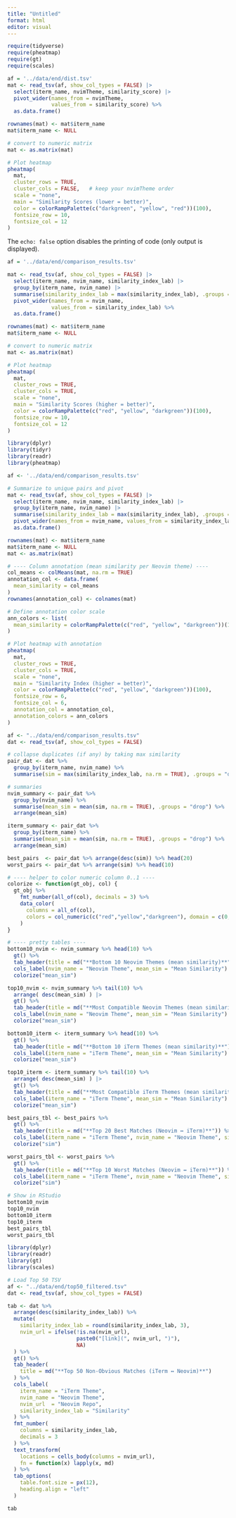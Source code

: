 ```yaml
---
title: "Untitled"
format: html
editor: visual
---
```


```r
require(tidyverse)
require(pheatmap)
require(gt)
require(scales)
```

```r
af = '../data/end/dist.tsv'
mat <- read_tsv(af, show_col_types = FALSE) |>
  select(iterm_name, nvimTheme, similarity_score) |>
  pivot_wider(names_from = nvimTheme, 
              values_from = similarity_score) %>%
  as.data.frame()

rownames(mat) <- mat$iterm_name
mat$iterm_name <- NULL

# convert to numeric matrix
mat <- as.matrix(mat)

# Plot heatmap
pheatmap(
  mat,
  cluster_rows = TRUE,
  cluster_cols = FALSE,   # keep your nvimTheme order
  scale = "none",
  main = "Similarity Scores (lower = better)",
  color = colorRampPalette(c("darkgreen", "yellow", "red"))(100),
  fontsize_row = 10,
  fontsize_col = 12
)
```

The `echo: false` option disables the printing of code (only output is displayed).

```r
af = '../data/end/comparison_results.tsv'

mat <- read_tsv(af, show_col_types = FALSE) |>
  select(iterm_name, nvim_name, similarity_index_lab) |>
  group_by(iterm_name, nvim_name) |>
  summarise(similarity_index_lab = max(similarity_index_lab), .groups = "drop") |>
  pivot_wider(names_from = nvim_name, 
              values_from = similarity_index_lab) %>%
  as.data.frame()

rownames(mat) <- mat$iterm_name
mat$iterm_name <- NULL

# convert to numeric matrix
mat <- as.matrix(mat)

# Plot heatmap
pheatmap(
  mat,
  cluster_rows = TRUE,
  cluster_cols = TRUE,
  scale = "none",
  main = "Similarity Scores (higher = better)",
  color = colorRampPalette(c("red", "yellow", "darkgreen"))(100),
  fontsize_row = 10,
  fontsize_col = 12
)
```

```r
library(dplyr)
library(tidyr)
library(readr)
library(pheatmap)

af <- '../data/end/comparison_results.tsv'

# Summarize to unique pairs and pivot
mat <- read_tsv(af, show_col_types = FALSE) |>
  select(iterm_name, nvim_name, similarity_index_lab) |>
  group_by(iterm_name, nvim_name) |>
  summarise(similarity_index_lab = max(similarity_index_lab), .groups = "drop") |>
  pivot_wider(names_from = nvim_name, values_from = similarity_index_lab) %>%
  as.data.frame()

rownames(mat) <- mat$iterm_name
mat$iterm_name <- NULL
mat <- as.matrix(mat)

# ---- Column annotation (mean similarity per Neovim theme) ----
col_means <- colMeans(mat, na.rm = TRUE)
annotation_col <- data.frame(
  mean_similarity = col_means
)
rownames(annotation_col) <- colnames(mat)

# Define annotation color scale
ann_colors <- list(
  mean_similarity = colorRampPalette(c("red", "yellow", "darkgreen"))(100)
)

# Plot heatmap with annotation
pheatmap(
  mat,
  cluster_rows = TRUE,
  cluster_cols = TRUE,
  scale = "none",
  main = "Similarity Index (higher = better)",
  color = colorRampPalette(c("red", "yellow", "darkgreen"))(100),
  fontsize_row = 6,
  fontsize_col = 6,
  annotation_col = annotation_col,
  annotation_colors = ann_colors
)
```

```r
af <- "../data/end/comparison_results.tsv"
dat <- read_tsv(af, show_col_types = FALSE)

# collapse duplicates (if any) by taking max similarity
pair_dat <- dat %>%
  group_by(iterm_name, nvim_name) %>%
  summarise(sim = max(similarity_index_lab, na.rm = TRUE), .groups = "drop")

# summaries
nvim_summary <- pair_dat %>%
  group_by(nvim_name) %>%
  summarise(mean_sim = mean(sim, na.rm = TRUE), .groups = "drop") %>%
  arrange(mean_sim)

iterm_summary <- pair_dat %>%
  group_by(iterm_name) %>%
  summarise(mean_sim = mean(sim, na.rm = TRUE), .groups = "drop") %>%
  arrange(mean_sim)

best_pairs  <- pair_dat %>% arrange(desc(sim)) %>% head(20)
worst_pairs <- pair_dat %>% arrange(sim) %>% head(10)

# ---- helper to color numeric column 0..1 ----
colorize <- function(gt_obj, col) {
  gt_obj %>%
    fmt_number(all_of(col), decimals = 3) %>%
    data_color(
      columns = all_of(col),
      colors = col_numeric(c("red","yellow","darkgreen"), domain = c(0,1))
    )
}

# ---- pretty tables ----
bottom10_nvim <- nvim_summary %>% head(10) %>%
  gt() %>%
  tab_header(title = md("**Bottom 10 Neovim Themes (mean similarity)**")) %>%
  cols_label(nvim_name = "Neovim Theme", mean_sim = "Mean Similarity") %>%
  colorize("mean_sim")

top10_nvim <- nvim_summary %>% tail(10) %>%
  arrange( desc(mean_sim) ) |>
  gt() %>%
  tab_header(title = md("**Most Compatible Neovim Themes (mean similarity)**")) %>%
  cols_label(nvim_name = "Neovim Theme", mean_sim = "Mean Similarity") %>%
  colorize("mean_sim")

bottom10_iterm <- iterm_summary %>% head(10) %>%
  gt() %>%
  tab_header(title = md("**Bottom 10 iTerm Themes (mean similarity)**")) %>%
  cols_label(iterm_name = "iTerm Theme", mean_sim = "Mean Similarity") %>%
  colorize("mean_sim")

top10_iterm <- iterm_summary %>% tail(10) %>%
  arrange( desc(mean_sim) ) |>
  gt() %>%
  tab_header(title = md("**Most Compatible iTerm Themes (mean similarity)**")) %>%
  cols_label(iterm_name = "iTerm Theme", mean_sim = "Mean Similarity") %>%
  colorize("mean_sim")

best_pairs_tbl <- best_pairs %>%
  gt() %>%
  tab_header(title = md("**Top 20 Best Matches (Neovim ↔ iTerm)**")) %>%
  cols_label(iterm_name = "iTerm Theme", nvim_name = "Neovim Theme", sim = "Similarity") %>%
  colorize("sim")

worst_pairs_tbl <- worst_pairs %>%
  gt() %>%
  tab_header(title = md("**Top 10 Worst Matches (Neovim ↔ iTerm)**")) %>%
  cols_label(iterm_name = "iTerm Theme", nvim_name = "Neovim Theme", sim = "Similarity") %>%
  colorize("sim")

# Show in RStudio
bottom10_nvim
top10_nvim
bottom10_iterm
top10_iterm
best_pairs_tbl
worst_pairs_tbl
```

```r
library(dplyr)
library(readr)
library(gt)
library(scales)

# Load Top 50 TSV
af <- "../data/end/top50_filtered.tsv"
dat <- read_tsv(af, show_col_types = FALSE)

tab <- dat %>%
  arrange(desc(similarity_index_lab)) %>%
  mutate(
    similarity_index_lab = round(similarity_index_lab, 3),
    nvim_url = ifelse(!is.na(nvim_url),
                      paste0("[link](", nvim_url, ")"),
                      NA)
  ) %>%
  gt() %>%
  tab_header(
    title = md("**Top 50 Non-Obvious Matches (iTerm ↔ Neovim)**")
  ) %>%
  cols_label(
    iterm_name = "iTerm Theme",
    nvim_name = "Neovim Theme",
    nvim_url  = "Neovim Repo",
    similarity_index_lab = "Similarity"
  ) %>%
  fmt_number(
    columns = similarity_index_lab,
    decimals = 3
  ) %>%
  text_transform(
    locations = cells_body(columns = nvim_url),
    fn = function(x) lapply(x, md)
  ) %>%
  tab_options(
    table.font.size = px(12),
    heading.align = "left"
  )

tab
```
